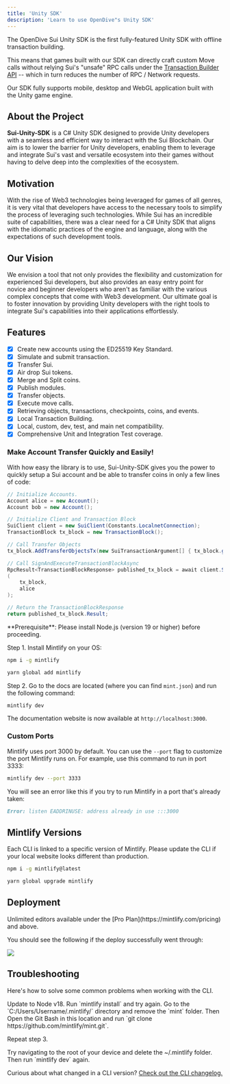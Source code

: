```yaml
---
title: 'Unity SDK'
description: 'Learn to use OpenDive"s Unity SDK'
---
```

The OpenDive Sui Unity SDK is the first fully-featured Unity SDK with offline transaction building.

This means that games built with our SDK can directly craft custom Move calls without relying Sui's "unsafe" RPC calls under the [Transaction Builder API](https://docs.sui.io/sui-api-ref#transaction-builder-api) -- which in turn reduces the number of RPC / Network requests.

Our SDK fully supports mobile, desktop and WebGL application built with the Unity game engine.

## About the Project
**Sui-Unity-SDK** is a C# Unity SDK designed to provide Unity developers with a seamless and efficient way to interact with the Sui Blockchain. Our aim is to lower the barrier for Unity developers, enabling them to leverage and integrate Sui's vast and versatile ecosystem into their games without having to delve deep into the complexities of the ecosystem.

## Motivation
With the rise of Web3 technologies being leveraged for games of all genres, it is very vital that developers have access to the necessary tools to simplify the process of leveraging such technologies. While Sui has an incredible suite of capabilities, there was a clear need for a C# Unity SDK that aligns with the idiomatic practices of the engine and language, along with the expectations of such development tools.

## Our Vision
We envision a tool that not only provides the flexibility and customization for experienced Sui developers, but also provides an easy entry point for novice and beginner developers who aren't as familiar with the various complex concepts that come with Web3 development. Our ultimate goal is to foster innovation by providing Unity developers with the right tools to integrate Sui's capabilities into their applications effortlessly.

## Features
- [x] Create new accounts using the ED25519 Key Standard.
- [x] Simulate and submit transaction.
- [x] Transfer Sui.
- [x] Air drop Sui tokens.
- [x] Merge and Split coins.
- [x] Publish modules.
- [x] Transfer objects.
- [x] Execute move calls.
- [x] Retrieving objects, transactions, checkpoints, coins, and events.
- [x] Local Transaction Building.
- [x] Local, custom, dev, test, and main net compatibility.
- [x] Comprehensive Unit and Integration Test coverage.

### Make Account Transfer Quickly and Easily! ###

With how easy the library is to use, Sui-Unity-SDK gives you the power to quickly setup a Sui account and be able to transfer coins in only a few lines of code:
```c#
// Initialize Accounts.
Account alice = new Account();
Account bob = new Account();

// Initialize Client and Transaction Block
SuiClient client = new SuiClient(Constants.LocalnetConnection);
TransactionBlock tx_block = new TransactionBlock();

// Call Transfer Objects
tx_block.AddTransferObjectsTx(new SuiTransactionArgument[] { tx_block.gas }, bob.SuiAddress());

// Call SignAndExecuteTransactionBlockAsync
RpcResult<TransactionBlockResponse> published_tx_block = await client.SignAndExecuteTransactionBlockAsync
(
    tx_block,
    alice
);

// Return the TransactionBlockResponse
return published_tx_block.Result;
```

<Info>
  **Prerequisite**: Please install Node.js (version 19 or higher) before proceeding.
</Info>

Step 1. Install Mintlify on your OS:

<CodeGroup>

```bash npm
npm i -g mintlify
```

```bash yarn
yarn global add mintlify
```

</CodeGroup>

Step 2. Go to the docs are located (where you can find `mint.json`) and run the following command:

```bash
mintlify dev
```

The documentation website is now available at `http://localhost:3000`.

### Custom Ports

Mintlify uses port 3000 by default. You can use the `--port` flag to customize the port Mintlify runs on. For example, use this command to run in port 3333:

```bash
mintlify dev --port 3333
```

You will see an error like this if you try to run Mintlify in a port that's already taken:

```md
Error: listen EADDRINUSE: address already in use :::3000
```

## Mintlify Versions

Each CLI is linked to a specific version of Mintlify. Please update the CLI if your local website looks different than production.

<CodeGroup>

```bash npm
npm i -g mintlify@latest
```

```bash yarn
yarn global upgrade mintlify
```

</CodeGroup>

## Deployment

<Tip>
  Unlimited editors available under the [Pro
  Plan](https://mintlify.com/pricing) and above.
</Tip>

You should see the following if the deploy successfully went through:

<Frame>
  <img src="/images/checks-passed.png" style={{ borderRadius: '0.5rem' }} />
</Frame>

## Troubleshooting

Here's how to solve some common problems when working with the CLI.

<AccordionGroup>
  <Accordion title="Mintlify is not loading">
    Update to Node v18. Run `mintlify install` and try again.
  </Accordion>
  <Accordion title="No such file or directory on Windows">
Go to the `C:/Users/Username/.mintlify/` directory and remove the `mint`
folder. Then Open the Git Bash in this location and run `git clone
https://github.com/mintlify/mint.git`.

Repeat step 3.

  </Accordion>
  <Accordion title="Getting an unknown error">
    Try navigating to the root of your device and delete the ~/.mintlify folder.
    Then run `mintlify dev` again.
  </Accordion>
</AccordionGroup>

Curious about what changed in a CLI version? [Check out the CLI changelog.](/changelog/command-line)
